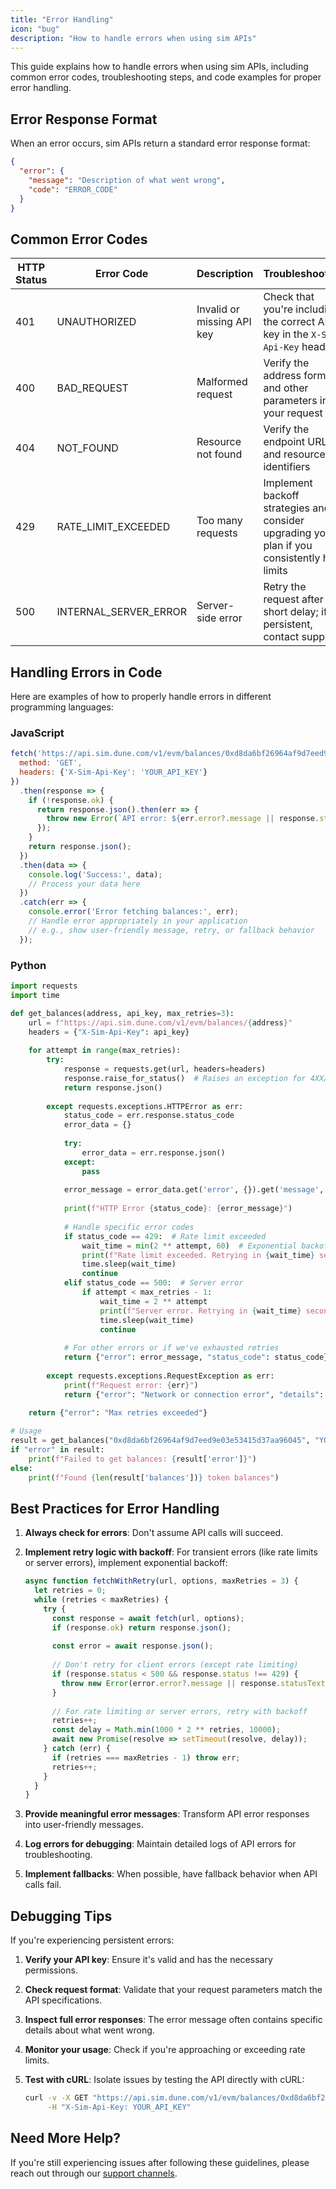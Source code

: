 ```yaml
---
title: "Error Handling"
icon: "bug"
description: "How to handle errors when using sim APIs"
---
```


This guide explains how to handle errors when using sim APIs, including common error codes, troubleshooting steps, and code examples for proper error handling.

## Error Response Format

When an error occurs, sim APIs return a standard error response format:

```json
{
  "error": {
    "message": "Description of what went wrong",
    "code": "ERROR_CODE"
  }
}
```

## Common Error Codes

| HTTP Status | Error Code | Description | Troubleshooting |
| ----------- | ---------- | ----------- | --------------- |
| 401 | UNAUTHORIZED | Invalid or missing API key | Check that you're including the correct API key in the `X-Sim-Api-Key` header |
| 400 | BAD_REQUEST | Malformed request | Verify the address format and other parameters in your request |
| 404 | NOT_FOUND | Resource not found | Verify the endpoint URL and resource identifiers |
| 429 | RATE_LIMIT_EXCEEDED | Too many requests | Implement backoff strategies and consider upgrading your plan if you consistently hit limits |
| 500 | INTERNAL_SERVER_ERROR | Server-side error | Retry the request after a short delay; if persistent, contact support |

## Handling Errors in Code

Here are examples of how to properly handle errors in different programming languages:

### JavaScript

```javascript
fetch('https://api.sim.dune.com/v1/evm/balances/0xd8da6bf26964af9d7eed9e03e53415d37aa96045', {
  method: 'GET', 
  headers: {'X-Sim-Api-Key': 'YOUR_API_KEY'}
})
  .then(response => {
    if (!response.ok) {
      return response.json().then(err => {
        throw new Error(`API error: ${err.error?.message || response.statusText}`);
      });
    }
    return response.json();
  })
  .then(data => {
    console.log('Success:', data);
    // Process your data here
  })
  .catch(err => {
    console.error('Error fetching balances:', err);
    // Handle error appropriately in your application
    // e.g., show user-friendly message, retry, or fallback behavior
  });
```

### Python

```python
import requests
import time

def get_balances(address, api_key, max_retries=3):
    url = f"https://api.sim.dune.com/v1/evm/balances/{address}"
    headers = {"X-Sim-Api-Key": api_key}
    
    for attempt in range(max_retries):
        try:
            response = requests.get(url, headers=headers)
            response.raise_for_status()  # Raises an exception for 4XX/5XX responses
            return response.json()
            
        except requests.exceptions.HTTPError as err:
            status_code = err.response.status_code
            error_data = {}
            
            try:
                error_data = err.response.json()
            except:
                pass
                
            error_message = error_data.get('error', {}).get('message', 'Unknown error')
            
            print(f"HTTP Error {status_code}: {error_message}")
            
            # Handle specific error codes
            if status_code == 429:  # Rate limit exceeded
                wait_time = min(2 ** attempt, 60)  # Exponential backoff
                print(f"Rate limit exceeded. Retrying in {wait_time} seconds...")
                time.sleep(wait_time)
                continue
            elif status_code == 500:  # Server error
                if attempt < max_retries - 1:
                    wait_time = 2 ** attempt
                    print(f"Server error. Retrying in {wait_time} seconds...")
                    time.sleep(wait_time)
                    continue
            
            # For other errors or if we've exhausted retries
            return {"error": error_message, "status_code": status_code}
            
        except requests.exceptions.RequestException as err:
            print(f"Request error: {err}")
            return {"error": "Network or connection error", "details": str(err)}
    
    return {"error": "Max retries exceeded"}

# Usage
result = get_balances("0xd8da6bf26964af9d7eed9e03e53415d37aa96045", "YOUR_API_KEY")
if "error" in result:
    print(f"Failed to get balances: {result['error']}")
else:
    print(f"Found {len(result['balances'])} token balances")
```

## Best Practices for Error Handling

1. **Always check for errors**: Don't assume API calls will succeed.

2. **Implement retry logic with backoff**: For transient errors (like rate limits or server errors), implement exponential backoff:
   ```javascript
   async function fetchWithRetry(url, options, maxRetries = 3) {
     let retries = 0;
     while (retries < maxRetries) {
       try {
         const response = await fetch(url, options);
         if (response.ok) return response.json();
         
         const error = await response.json();
         
         // Don't retry for client errors (except rate limiting)
         if (response.status < 500 && response.status !== 429) {
           throw new Error(error.error?.message || response.statusText);
         }
         
         // For rate limiting or server errors, retry with backoff
         retries++;
         const delay = Math.min(1000 * 2 ** retries, 10000);
         await new Promise(resolve => setTimeout(resolve, delay));
       } catch (err) {
         if (retries === maxRetries - 1) throw err;
         retries++;
       }
     }
   }
   ```

3. **Provide meaningful error messages**: Transform API error responses into user-friendly messages.

4. **Log errors for debugging**: Maintain detailed logs of API errors for troubleshooting.

5. **Implement fallbacks**: When possible, have fallback behavior when API calls fail.

## Debugging Tips

If you're experiencing persistent errors:

1. **Verify your API key**: Ensure it's valid and has the necessary permissions.

2. **Check request format**: Validate that your request parameters match the API specifications.

3. **Inspect full error responses**: The error message often contains specific details about what went wrong.

4. **Monitor your usage**: Check if you're approaching or exceeding rate limits.

5. **Test with cURL**: Isolate issues by testing the API directly with cURL:
   ```bash
   curl -v -X GET "https://api.sim.dune.com/v1/evm/balances/0xd8da6bf26964af9d7eed9e03e53415d37aa96045" \
        -H "X-Sim-Api-Key: YOUR_API_KEY"
   ```

## Need More Help?

If you're still experiencing issues after following these guidelines, please reach out through our [support channels](/support).
